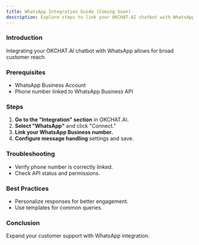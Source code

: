 ```yaml
---
title: WhatsApp Integration Guide (Coming Soon)
description: Explore steps to link your OKCHAT.AI chatbot with WhatsApp for widespread communication.
---
```


### Introduction

Integrating your OKCHAT.AI chatbot with WhatsApp allows for broad customer reach.

### Prerequisites

- WhatsApp Business Account
- Phone number linked to WhatsApp Business API

### Steps

1. **Go to the "Integration" section** in OKCHAT.AI.
2. **Select "WhatsApp"** and click "Connect."
3. **Link your WhatsApp Business number.**
4. **Configure message handling** settings and save.

### Troubleshooting

- Verify phone number is correctly linked.
- Check API status and permissions.

### Best Practices

- Personalize responses for better engagement.
- Use templates for common queries.

### Conclusion

Expand your customer support with WhatsApp integration.
